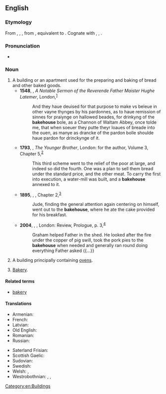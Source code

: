 ==English==

===Etymology===
From {{inh|en|enm|bakhows}}, {{m|enm|bakhous}}, {{m|enm|bachous}}, from {{inh|en|ang|bæchūs||bakery, bakehouse}}, equivalent to {{compound|en|bake|house}}. Cognate with {{cog|sco|bake-hous||bakehouse, bakery}}, {{cog|stq|Bakhuus||bakehouse}}, {{cog|nds|backhus||bakehouse}}.

===Pronunciation===
* {{IPA|en|/ˈbeɪkhaʊs/}}

===Noun===
{{en-noun}}

# A building or an apartment used for the preparing and baking of bread and other baked goods.
#* '''1548''', {{w|Hugh Latimer}}, ''A Notable Sermon of the Reverende Father Maister Hughe Latemer'', London,<sup>[http://name.umdl.umich.edu/A68325.0001.001]</sup>
#*: And they haue deuised for that purpose to make vs beleue in other vayne thynges by his pardonnes, as to haue remission of sinnes for praiynge on hallowed beades, for drinkyng of the '''bakehouse''' bole, as a Channon of Waltam Abbey, once tolde me, that when soeuer they putte theyr loaues of breade into the ouen, as manye as drancke of the pardon bolle shoulde haue pardon for drinckynge of it.
#* '''1793''', {{w|Charles Dibdin}}, ''The Younger Brother'', London: for the author, Volume 3, Chapter 5,<sup>[http://name.umdl.umich.edu/004892630.0001.003]</sup>
#*: This third scheme went to the relief of the poor at large, and indeed so did the fourth. One was a plan to sell them bread under the standard price, and the other meat. To carry the first into execution, a water-mill was built, and a '''bakehouse''' annexed to it.
#* '''1895''', {{w|Thomas Hardy}}, ''{{w|Jude the Obscure}}'', Chapter 2,<sup>[http://www.gutenberg.org/files/153/153-h/153-h.htm]</sup>
#*: Jude, finding the general attention again centering on himself, went out to the '''bakehouse''', where he ate the cake provided for his breakfast.
#* '''2004''', {{w|Andrea Levy}}, ''{{w|Small Island (novel)|Small Island}}'', London: Review, Prologue, p. 3,<sup>[https://archive.org/details/smallisland00levy]</sup>
#*: Graham helped Father in the shed. He looked after the fire under the copper of pig swill, took the pork pies to the '''bakehouse''' when needed and generally ran round doing everything Father asked {{...}}
# A building principally containing [[ovens]].
# {{lb|en|UK|_|dialectal}} [[bakery|Bakery]].

====Related terms====
* [[bakery]]

====Translations====
{{trans-top|bakehouse}}
* Armenian: {{t+|hy|փուռ}}
* French: {{t+|fr|fournil|m}}
* Latvian: {{t|lv|ceptuve|f}}
* Old English: {{t|ang|bæchūs|n}}
* Romanian: {{t+|ro|brutărie|f}}
* Russian: {{t+|ru|пека́рня|f}}
{{trans-mid}}
* Saterland Frisian: {{t|stq|Bakhuus|m}}
* Scottish Gaelic: {{t|gd|taigh-fuine|m}}
* Sudovian: {{t|xsv|vumpnade|f}}
* Swedish: {{t|sv|bagarstuga|c}}
* Welsh: {{t+|cy|popty|m}}, {{t|cy|becws|m}}
* Westrobothnian: {{t|gmq-bot|bȯckästugu|f}}, {{t|gmq-bot|brustuu|f}}, {{t|gmq-bot|bröjstu´|f}}
{{trans-bottom}}

[[Category:en:Buildings]]